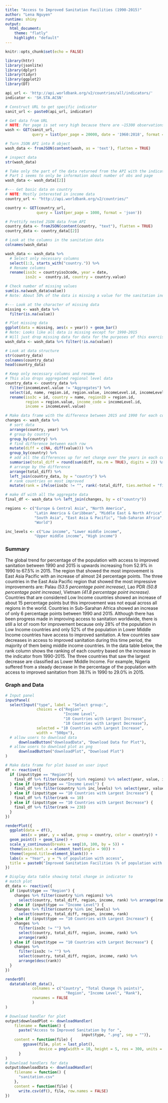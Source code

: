 ```yaml
---
title: "Access to Improved Sanitation Facilities (1990-2015)"
author: "Lena Nguyen"
runtime: shiny
output: 
  html_document:
    theme: "flatly"
    highlight: "default"
---
```


```r
knitr::opts_chunk$set(echo = FALSE)

library(httr)
library(jsonlite)
library(dplyr)
library(tidyr)
library(ggplot2)
library(DT)
```

```r
api_url <- 'http://api.worldbank.org/v2/countries/all/indicators/'
indicator <- 'SH.STA.ACSN'

# Construct URL to get specific indicator
sanit_url <- paste0(api_url, indicator)

# Get data from URL
# NOTE: Per page is set very high because there are ~15300 observations
wash <- GET(sanit_url,
            query = list(per_page = 20000, date = '1960:2018', format = 'json'))

# Turn JSON API into R object
wash_data <- fromJSON(content(wash, as = 'text'), flatten = TRUE)

# inspect data
str(wash_data)

# Take only the part of the data returned from the API with the indicator data
# Part 1 seems to only be information about number of obs and page
wash_data <- wash_data[[2]]

#--- Get basic data on country
# NOTE: Mostly interested in income data
country_url <- "http://api.worldbank.org/v2/countries/"

country <- GET(country_url,
              query = list(per_page = 1000, format = 'json'))

# Prettify nested JSON data from API
country_data <- fromJSON(content(country, "text"), flatten = TRUE)
country_data <- country_data[[2]]
```

```r
# Look at the columns in the sanitation data
colnames(wash_data)

wash_data <- wash_data %>%
  # Select only necessary columns
  select(1:3, starts_with("country.")) %>%
  # Rename columns
  rename(iso3c = countryiso3code, year = date,
         iso2c =  country.id, country = country.value)

# Check number of missing values
sum(is.na(wash_data$value))
# Note: About 50% of the data is missing a value for the sanitation indicator

#--- Look at the character of missing data
missing <- wash_data %>%
  filter(is.na(value))

# Plot missing data
ggplot(data = missing, aes(x = year)) + geom_bar()
# Note: Looks like all data is missing except for 1990-2015
# Will just drop missing data for data for the purposes of this exercise
wash_data <- wash_data %>% filter(!is.na(value))

# Look at data structure
str(country_data)
colnames(country_data)
head(country_data)

# Keep only necessary columns and rename
# This also drops aggregated regional level data
country_data <- country_data %>%
  filter(incomeLevel.value != "Aggregates") %>%
  select(id, name, region.id, region.value, incomeLevel.id, incomeLevel.value) %>%
  rename(iso3c = id, country = name, regionID = region.id,
         region = region.value, income_code = incomeLevel.id,
         income = incomeLevel.value)

# Make data frame with the difference between 2015 and 1990 for each country
changes <- wash_data %>%
  # sort data
  arrange(country, year) %>%
  # group by country
  group_by(country) %>%
  # find difference between each row
  mutate(diff = c(NA, diff(value))) %>%
  group_by(country) %>%
  # add all the differences up for net change over the years in each country
  summarise(total_diff = round(sum(diff, na.rm = TRUE), digits = 2)) %>%
  # arrange by the difference
  arrange(total_diff) %>% 
  left_join(country_data, by = "country") %>%
  # rank countries on most improved
  mutate(rank = ifelse(iso3c != "", rank(-total_diff, ties.method = "first"), NA))

# make df with all the aggregate data
final_df <- wash_data %>% left_join(changes, by = c("country"))

regions <- c("Europe & Central Asia", "North America",
             "Latin America & Caribbean", "Middle East & North Africa",
             "South Asia", "East Asia & Pacific", "Sub-Saharan Africa",
             "World")

inc_levels <- c("Low income", "Lower middle income",
             "Upper middle income", "High income")
```

### Summary
The global trend for percentage of the population with access to improved sanitation between 1990 and 2015 is upwards increasing from 52.9% in 1990 to 67.5% in 2015. The region that showed the most improvement is East Asia Pacific with an increase of almost 24 percentage points. The three countries in the East Asia Pacific region that showed the most impressive improvements are: Palau *(53.5 percentage point increase)*, Lao PDR *(50.8 percentage point increase)*, Vietnam *(41.8 percentage point increase)*. Countries that are considered Low Income countries showed an increase of about 15 percentage points but this improvement was not equal across all regions in the world. Countries in Sub-Sarahan Africa showed an increase of only 6 percentage points between 1990 and 2015. Although there has been progress made in improving access to sanitation worldwide, there is still a lot of room for improvement because only 28% of the population in Low Income countries and only 52% of the population in Lower Middle Income countries have access to improved sanitation. A few countries saw decreases in access to improved sanitation during this time period, the majority of them being middle income countries. In the data table below, the rank column shows the ranking of each country based on the increase in the indicator from 1990-2015. The three countries that saw the largest decrease are classified as Lower Middle Income. For example, Nigeria suffered from a steady decrease in the percentage of the population with access to improved sanitation from 38.1% in 1990 to 29.0% in 2015. 

### Graph and Data
```r
# Input panel
inputPanel(
  selectInput("type", label = "Select group:",
              choices = c("Region", 
                          "Income Level", 
                          "10 Countries with Largest Increase", 
                          "10 Countries with Largest Decrease"),
              selected = "10 Countries with Largest Increase",
              width = "500px"),
  # allow users to download data
      downloadButton("downloadData", "Download Data for Plot"),
  # allow users to download plot as png
      downloadButton("downloadPlot", "Download Plot")
)

# Make data frame for plot based on user input
df <- reactive({
  if (input$type == "Region"){
    final_df %>% filter(country %in% regions) %>% select(year, value, iso2c, country)
  } else if (input$type == "Income Level") {
    final_df %>% filter(country %in% inc_levels) %>% select(year, value, iso2c, country)
  } else if (input$type == "10 Countries with Largest Increase") {
    final_df %>% filter(rank <= 10)
  } else if (input$type == "10 Countries with Largest Decrease") {
    final_df %>% filter(rank >= 238)
  }
})

renderPlot({
  ggplot(data = df(),
       aes(x = year, y = value, group = country, color = country)) +
  geom_point() + geom_line() +
  scale_y_continuous(breaks = seq(10, 100, by = 5)) +
  theme(axis.text.x = element_text(angle = 90)) +
  theme(legend.title=element_blank()) +
  labs(x = "Year", y = "% of population with access",
  title = paste0("Improved Sanitation Facilities (% of population with access) for ", input$type))
})
```

```r
# Display data table showing total change in indicator to
# match plot
dt_data <- reactive({
  if (input$type == "Region") {
    changes %>% filter(country %in% regions) %>% 
      select(country, total_diff, region, income, rank) %>% arrange(rank)
  } else if (input$type == "Income Level") {
    changes %>% filter(country %in% inc_levels) %>% 
      select(country, total_diff, region, income, rank)
  } else if (input$type == "10 Countries with Largest Increase") {
    changes %>% 
      filter(iso3c != "") %>% 
      select(country, total_diff, region, income, rank) %>% 
      arrange(rank)
  } else if (input$type == "10 Countries with Largest Decrease") {
    changes %>% 
      filter(iso3c != "") %>% 
      select(country, total_diff, region, income, rank) %>% 
      arrange(desc(rank))
  }
})

renderDT(
  datatable(dt_data(),
            colnames = c("Country", "Total Change (% points)", 
                           "Region", "Income Level", "Rank"),
            rownames = FALSE
            )
)
```

```r
# Download handler for plot
output$downloadPlot <- downloadHandler(
    filename = function() { 
      paste("Access to Improved Sanitation by for ", 
                                  input$type, ".png", sep = "")},
    content = function(file) {
        ggsave(file, plot = last_plot(), 
               device = png(width = 10, height = 5, res = 300, units = "in"))
      }
)
# Download handlers for data
output$downloadData <- downloadHandler(
    filename = function() {
      "sanitation.csv"
    },
    content = function(file) {
      write.csv(df(), file, row.names = FALSE)
})
```